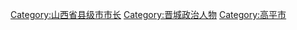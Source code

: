 [[Category:山西省县级市市长|Category:山西省县级市市长]]
[[Category:晋城政治人物|Category:晋城政治人物]]
[[Category:高平市|Category:高平市]]